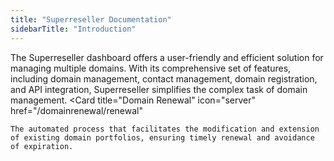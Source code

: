 ```yaml
---
title: "Superreseller Documentation"
sidebarTitle: "Introduction"
---
```


The Superreseller dashboard offers a user-friendly and efficient solution for managing multiple domains. With its comprehensive set of features, including domain management, contact management, domain registration, and API integration, Superreseller simplifies the complex task of domain management.
<CardGroup cols={2}>
  <Card
    title="Domain Renewal"
    icon="server"
    href="/domainrenewal/renewal"
  >
    The automated process that facilitates the modification and extension of existing domain portfolios, ensuring timely renewal and avoidance of expiration. 
  </Card>
  <Card title="Contacts - Updates - Trustee" icon="address-book" href="/contacts/contacts">
    
  </Card>
  <Card title="Balance of Funds - Reverse Webhook" icon="book-open-cover" href="">
    
  </Card>
  <Card
    title="Hosts - Reseller View"
    icon="folder-user"
    href=""
  >
    
  </Card>
  <Card
    title="Auth Info - Set Commands"
    icon="address-book"
    href=""
  >
    
  </Card>
  <Card
    title="API Second Dev"
    icon="file-invoice"
    href=""
  >
   
  </Card>
  <Card
    title="Account - Security"
    icon="webhook"
    href=""
  >
    
  </Card>
  <Card
    title="Balance - API Limits"
    icon="webhook"
    href=""
  >
    
  </Card>
  <Card
    title="Dashboard - Domain Prices"
    icon="webhook"
    href=""
  >
    
  </Card>
  <Card
    title="Reconver Pass - Post Webhook"
    icon="webhook"
    href=""
  >
    
  </Card>
  <Card
    title="Reuse Fields - Signup Process"
    icon="webhook"
    href=""
  >
    
  </Card>
  <Card
    title="Validations"
    icon="webhook"
    href=""
  >
    
  </Card>
  <Card
    title="Improvement to Requests"
    icon="webhook"
    href=""
  >
    
  </Card>
  <Card
    title="Private Registration"
    icon="webhook"
    href=""
  >
    
  </Card>
  <Card
    title="Register Domain and Create Contacts"
    icon="webhook"
    href=""
  >
    
  </Card>
</CardGroup>